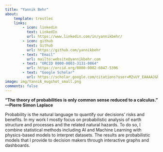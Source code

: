 ```yaml
---
title: "Yannik Behr"
about:
    template: trestles
    links:
        - icon: linkedin
          text: LinkedIn
          url: https://www.linkedin.com/in/yannikbehr/
        - icon: github
          text: Github
          url: https://github.com/yannikbehr
        - text: "Email"
          url: mailto:website@yannikbehr.com
        - text: "ORCID 0000-0003-3131-0864"
          url: https://orcid.org/0000-0002-6047-5396
        - text: "Google Scholar"
          url: https://scholar.google.com/citations?user=M2vUY_EAAAAJ&hl=en
image: img/Yannik_mugshot_small.png
comments: false
---
```


<script type='application/ld+json'>
 {"@context":"http://www.schema.org","@type":"person","name":"Yannik Behr","jobTitle":"Senior Data Science Specialist","description":"Yannik Behr is a geophysicist and data scientist working on geohazard monitoring and decision tools using AI/machine learning and physics based models.","url":"https://yannikbehr.com","image":"https://yannikbehr.com/img/Yannik_mugshot_small.png","address":{"@type":"PostalAddress","addressLocality":"Taupo","addressRegion":"Waikato","postalCode":"3384","addressCountry":"New Zealand"},"alumniOf":[{"@type":"CollegeOrUniversity","name":"ETH Zurich","sameAs":"https://en.wikipedia.org/wiki/ETH_Zurich"},{"@type":"CollegeOrUniversity","name":"Victoria University of Wellington","sameAs":"https://en.wikipedia.org/wiki/Victoria_University_of_Wellington"}, {"@type":"CollegeOrUniversity","name":"LMU Munich","sameAs":"https://en.wikipedia.org/wiki/Ludwig_Maximilian_University_of_Munich"}],"worksFor":[{"@type":"Organization","name":"GNS Science"}]}</script>
</script>


**"The theory of probabilities is only common sense reduced to a calculus." —Pierre Simon Laplace**

Probability is the natural language to quantify our decisions' risks and benefits. In my work I mostly focus on probabilistic analysis of earth structure and processes and the related natural hazards. To do so, I combine statistical methods including AI and Machine Learning with physics-based models to interpret datasets. The results are probabilistic models that I provide to decision makers through interactive graphs and dashboards. 
